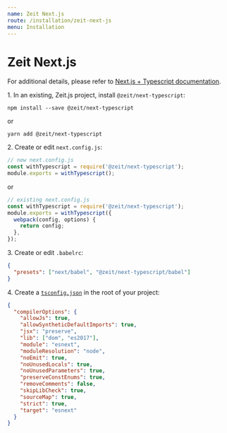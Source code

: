 ```yaml
---
name: Zeit Next.js
route: /installation/zeit-next-js
menu: Installation
---
```


# Zeit Next.js

For additional details, please refer to [Next.js + Typescript documentation](https://github.com/zeit/next-plugins/tree/master/packages/next-typescript).

1\. In an existing, Zeit.js project, install `@zeit/next-typescript`:

```
npm install --save @zeit/next-typescript
```

or

```
yarn add @zeit/next-typescript
```

2\. Create or edit `next.config.js`:

```js
// new next.config.js
const withTypescript = require('@zeit/next-typescript');
module.exports = withTypescript();
```

or

```js
// existing next.config.js
const withTypescript = require('@zeit/next-typescript');
module.exports = withTypescript({
  webpack(config, options) {
    return config;
  },
});
```

3\. Create or edit `.babelrc`:

```json
{
  "presets": ["next/babel", "@zeit/next-typescript/babel"]
}
```

4\. Create a [`tsconfig.json`](https://www.typescriptlang.org/docs/handbook/tsconfig-json.html) in the root of your project:

```json
{
  "compilerOptions": {
    "allowJs": true,
    "allowSyntheticDefaultImports": true,
    "jsx": "preserve",
    "lib": ["dom", "es2017"],
    "module": "esnext",
    "moduleResolution": "node",
    "noEmit": true,
    "noUnusedLocals": true,
    "noUnusedParameters": true,
    "preserveConstEnums": true,
    "removeComments": false,
    "skipLibCheck": true,
    "sourceMap": true,
    "strict": true,
    "target": "esnext"
  }
}
```
